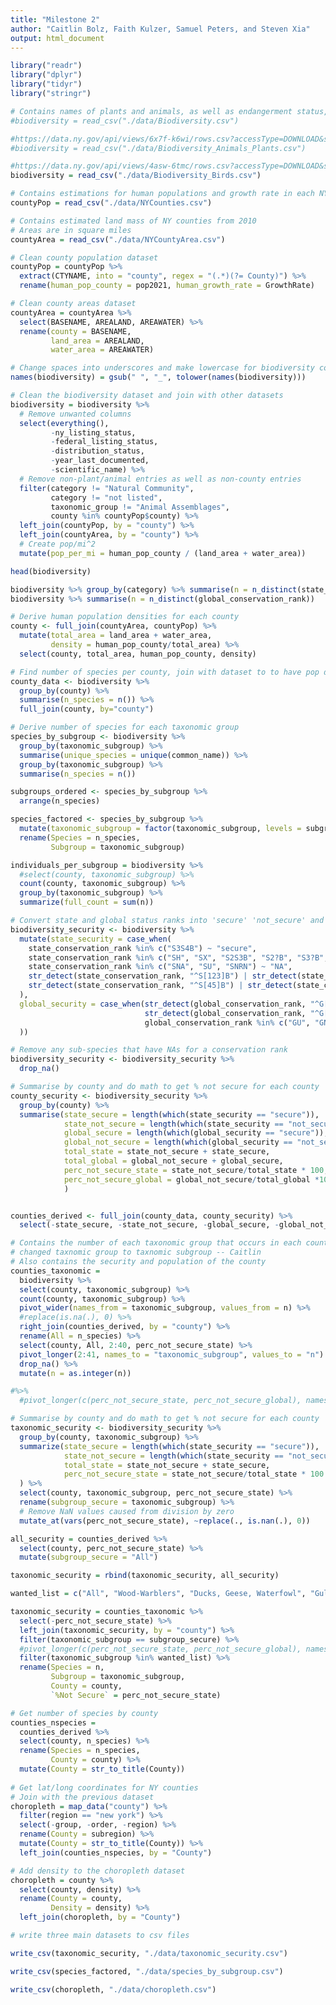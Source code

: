 ---
title: "Milestone 2"
author: "Caitlin Bolz, Faith Kulzer, Samuel Peters, and Steven Xia"
output: html_document
---

```{r, echo=FALSE, message=FALSE}
library("readr")
library("dplyr")
library("tidyr")
library("stringr")
```

```{r, message=FALSE}
# Contains names of plants and animals, as well as endangerment status, in NY at the county level
#biodiversity = read_csv("./data/Biodiversity.csv")

#https://data.ny.gov/api/views/6x7f-k6wi/rows.csv?accessType=DOWNLOAD&sorting=true
#biodiversity = read_csv("./data/Biodiversity_Animals_Plants.csv")

#https://data.ny.gov/api/views/4asw-6tmc/rows.csv?accessType=DOWNLOAD&sorting=true
biodiversity = read_csv("./data/Biodiversity_Birds.csv")

# Contains estimations for human populations and growth rate in each NY county
countyPop = read_csv("./data/NYCounties.csv")

# Contains estimated land mass of NY counties from 2010
# Areas are in square miles
countyArea = read_csv("./data/NYCountyArea.csv")
```

```{r, warning=FALSE}
# Clean county population dataset
countyPop = countyPop %>% 
  extract(CTYNAME, into = "county", regex = "(.*)(?= County)") %>% 
  rename(human_pop_county = pop2021, human_growth_rate = GrowthRate)

# Clean county areas dataset
countyArea = countyArea %>% 
  select(BASENAME, AREALAND, AREAWATER) %>% 
  rename(county = BASENAME,
         land_area = AREALAND,
         water_area = AREAWATER)

# Change spaces into underscores and make lowercase for biodiversity column names
names(biodiversity) = gsub(" ", "_", tolower(names(biodiversity)))

# Clean the biodiversity dataset and join with other datasets
biodiversity = biodiversity %>% 
  # Remove unwanted columns
  select(everything(), 
         -ny_listing_status, 
         -federal_listing_status, 
         -distribution_status, 
         -year_last_documented,
         -scientific_name) %>% 
  # Remove non-plant/animal entries as well as non-county entries
  filter(category != "Natural Community", 
         category != "not listed", 
         taxonomic_group != "Animal Assemblages",
         county %in% countyPop$county) %>% 
  left_join(countyPop, by = "county") %>% 
  left_join(countyArea, by = "county") %>% 
  # Create pop/mi^2
  mutate(pop_per_mi = human_pop_county / (land_area + water_area))
```

```{r, echo=FALSE}
head(biodiversity)
```

```{r}
biodiversity %>% group_by(category) %>% summarise(n = n_distinct(state_conservation_rank))
biodiversity %>% summarise(n = n_distinct(global_conservation_rank))
```

```{r}
# Derive human population densities for each county
county <- full_join(countyArea, countyPop) %>%
  mutate(total_area = land_area + water_area,
         density = human_pop_county/total_area) %>%
  select(county, total_area, human_pop_county, density)

# Find number of species per county, join with dataset to to have pop density and number of species per county in one df
county_data <- biodiversity %>%
  group_by(county) %>%
  summarise(n_species = n()) %>%
  full_join(county, by="county")
```

```{r}
# Derive number of species for each taxonomic group
species_by_subgroup <- biodiversity %>%
  group_by(taxonomic_subgroup) %>%
  summarise(unique_species = unique(common_name)) %>%
  group_by(taxonomic_subgroup) %>%
  summarise(n_species = n())

subgroups_ordered <- species_by_subgroup %>%
  arrange(n_species)

species_factored <- species_by_subgroup %>%
  mutate(taxonomic_subgroup = factor(taxonomic_subgroup, levels = subgroups_ordered$taxonomic_subgroup)) %>% 
  rename(Species = n_species,
         Subgroup = taxonomic_subgroup)

individuals_per_subgroup = biodiversity %>% 
  #select(county, taxonomic_subgroup) %>% 
  count(county, taxonomic_subgroup) %>% 
  group_by(taxonomic_subgroup) %>% 
  summarize(full_count = sum(n))
```

```{r}
# Convert state and global status ranks into 'secure' 'not_secure' and 'NA'
biodiversity_security <- biodiversity %>%
  mutate(state_security = case_when(
    state_conservation_rank %in% c("S3S4B") ~ "secure",
    state_conservation_rank %in% c("SH", "SX", "S2S3B", "S2?B", "S3?B", "S2?", "S3?", "S1N", "S1?", "S3,SNRN", "SHB,S1N") ~ "not_secure",
    state_conservation_rank %in% c("SNA", "SU", "SNRN") ~ "NA", 
    str_detect(state_conservation_rank, "^S[123]B") | str_detect(state_conservation_rank, "^S[:digit:]S[123]") | str_detect(state_conservation_rank, "^S[123]$") ~ "not_secure",
    str_detect(state_conservation_rank, "^S[45]B") | str_detect(state_conservation_rank, "^S[:digit:]S[45]") | str_detect(state_conservation_rank, "^S[45]$") ~ "secure"
  ),
  global_security = case_when(str_detect(global_conservation_rank, "^G[:digit:]G[45]") | str_detect(global_conservation_rank, "^G[45]T") | str_detect(global_conservation_rank, "^G[45]\\??$") | str_detect(global_conservation_rank, "^G[45]Q") | str_detect(global_conservation_rank, "^G[45]\\?T") ~ "secure",
                              str_detect(global_conservation_rank, "^G[:digit:]G[123]") | str_detect(global_conservation_rank, "^G[123]T") | str_detect(global_conservation_rank, "^G[123HX]\\??$") | str_detect(global_conservation_rank, "^G[123]\\??Q") ~ "not_secure",
                              global_conservation_rank %in% c("GU", "GNA", "GNR", "GUT1Q", "GNRTNR") ~ "NA"
  ))

# Remove any sub-species that have NAs for a conservation rank
biodiversity_security <- biodiversity_security %>% 
  drop_na()

# Summarise by county and do math to get % not secure for each county
county_security <- biodiversity_security %>%
  group_by(county) %>%
  summarise(state_secure = length(which(state_security == "secure")),
            state_not_secure = length(which(state_security == "not_secure")), 
            global_secure = length(which(global_security == "secure")),
            global_not_secure = length(which(global_security == "not_secure")), 
            total_state = state_not_secure + state_secure,
            total_global = global_not_secure + global_secure,
            perc_not_secure_state = state_not_secure/total_state * 100,
            perc_not_secure_global = global_not_secure/total_global *100
            )


counties_derived <- full_join(county_data, county_security) %>%
  select(-state_secure, -state_not_secure, -global_secure, -global_not_secure, -total_state, -total_global)
```

```{r}
# Contains the number of each taxonomic group that occurs in each county
# changed taxnomic group to taxnomic subgroup -- Caitlin
# Also contains the security and population of the county
counties_taxonomic = 
  biodiversity %>% 
  select(county, taxonomic_subgroup) %>% 
  count(county, taxonomic_subgroup) %>% 
  pivot_wider(names_from = taxonomic_subgroup, values_from = n) %>% 
  #replace(is.na(.), 0) %>% 
  right_join(counties_derived, by = "county") %>%
  rename(All = n_species) %>%
  select(county, All, 2:40, perc_not_secure_state) %>% 
  pivot_longer(2:41, names_to = "taxonomic_subgroup", values_to = "n") %>% 
  drop_na() %>% 
  mutate(n = as.integer(n))

#%>% 
  #pivot_longer(c(perc_not_secure_state, perc_not_secure_global), names_to = "level", values_to = "perc_secure")
```

```{r}
# Summarise by county and do math to get % not secure for each county
taxonomic_security <- biodiversity_security %>%
  group_by(county, taxonomic_subgroup) %>%
  summarize(state_secure = length(which(state_security == "secure")),
            state_not_secure = length(which(state_security == "not_secure")), 
            total_state = state_not_secure + state_secure,
            perc_not_secure_state = state_not_secure/total_state * 100
  ) %>% 
  select(county, taxonomic_subgroup, perc_not_secure_state) %>% 
  rename(subgroup_secure = taxonomic_subgroup) %>%
  # Remove NaN values caused from division by zero
  mutate_at(vars(perc_not_secure_state), ~replace(., is.nan(.), 0))

all_security = counties_derived %>% 
  select(county, perc_not_secure_state) %>% 
  mutate(subgroup_secure = "All")

taxonomic_security = rbind(taxonomic_security, all_security)

wanted_list = c("All", "Wood-Warblers", "Ducks, Geese, Waterfowl", "Gulls, Terns, Plovers, Shorebirds", "Hawks, Falcons, Eagles, Vultures", "Sparrows and Towhees", "Herons, Bitterns, Egrets, Pelicans", "Flycatchers", "Woodpeckers", "Blackbirds and Orioles", "Finches and Crossbills", "Owls", "Rails, Coots and Cranes")

taxonomic_security = counties_taxonomic %>% 
  select(-perc_not_secure_state) %>% 
  left_join(taxonomic_security, by = "county") %>% 
  filter(taxonomic_subgroup == subgroup_secure) %>% 
  #pivot_longer(c(perc_not_secure_state, perc_not_secure_global), names_to = "level", values_to = "perc_not_secure") %>% 
  filter(taxonomic_subgroup %in% wanted_list) %>% 
  rename(Species = n,
         Subgroup = taxonomic_subgroup,
         County = county,
         `%Not Secure` = perc_not_secure_state)
```

```{r}
# Get number of species by county
counties_nspecies = 
  counties_derived %>% 
  select(county, n_species) %>% 
  rename(Species = n_species,
         County = county) %>% 
  mutate(County = str_to_title(County))
  
# Get lat/long coordinates for NY counties
# Join with the previous dataset
choropleth = map_data("county") %>% 
  filter(region == "new york") %>% 
  select(-group, -order, -region) %>% 
  rename(County = subregion) %>% 
  mutate(County = str_to_title(County)) %>% 
  left_join(counties_nspecies, by = "County")

# Add density to the choropleth dataset
choropleth = county %>% 
  select(county, density) %>% 
  rename(County = county,
         Density = density) %>% 
  left_join(choropleth, by = "County")
```

```{r message=FALSE, warning=FALSE}
# write three main datasets to csv files

write_csv(taxonomic_security, "./data/taxonomic_security.csv")

write_csv(species_factored, "./data/species_by_subgroup.csv")

write_csv(choropleth, "./data/choropleth.csv")
```
